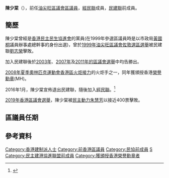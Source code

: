 '''陳少棠'''（{{lang-en|Chan Siu Tong}}）{{MH|nocat}}，前任[[油尖旺區議會|油尖旺區議會]][[區議員|區議員]]，[[經民聯|經民聯]]成員，[[民建聯|民建聯]]前成員。

== 簡歷 ==
陳少棠曾經是[[香港民主民生協進會|香港民主民生協進會]]的黨員(在1999年參選區議員時是以市政局[[黃國桐|黃國桐]]議員辦事處總幹事的身份出選)，曾於[[1999年油尖旺區議會佐敦選區選舉|1999年油尖旺區議會佐敦選區選舉]]被民建聯[[劉志榮|劉志榮]]擊敗。

加入民建聯後於[[2003年香港區議會選舉|2003年]]、[[2007年香港區議會選舉|2007年]]及[[2011年香港區議會選舉|2011年的區議會選舉]]中均告勝出。

[[2008年夏季奧林匹克運動會香港區火炬接力|2008年夏季奧林匹克運動會香港區火炬接力]]的火炬手之一，同年獲頒授香港[[榮譽勳章_(香港)|榮譽勳章]](MH)。

2016年1月，陳少棠宣佈退出民建聯，隨後加入[[香港經濟民生聯盟|經民聯]]。<ref>{{Cite web |url=http://hk.on.cc/hk/bkn/cnt/news/20170606/bkn-20170606223117504-0606_00822_001.html |title=政Whats噏：油尖旺區會內訌　建制派鬼打鬼 |accessdate=2019-11-30 |archive-date=2018-09-21 |archive-url=https://web.archive.org/web/20180921074501/http://hk.on.cc/hk/bkn/cnt/news/20170606/bkn-20170606223117504-0606_00822_001.html |dead-url=no }}</ref>

[[2019年香港區議會選舉|2019年香港區議會選舉]]，陳少棠被[[民主動力|民主動力]][[朱慧芳|朱慧芳]]以接近400票擊敗。

==區議員任期==
{{start box}}
{{s-before|首任'''，'''渡船角選區'''改稱尖沙咀北選區，<br />'''[[葉國忠|葉國忠]]'''放棄連任}}
{{s-title|[[油尖旺區議會|油尖旺區議員（尖沙咀北）]]|2004年—2007年}}
{{s-after|末任'''，尖沙咀北選區<br />'''改稱佐敦西選區''}}
{{s-before|首任}}
{{s-title|[[油尖旺區議會|油尖旺區議員（佐敦西）]]|2008年—2019年}}
{{s-after|[[朱慧芳|朱慧芳]]}}
{{end}}

==參考資料==
{{reflist}}

[[Category:香港建制派人士|Category:香港建制派人士]]
[[Category:前香港區議員|Category:前香港區議員]]
[[Category:民協前成員|Category:民協前成員]]
[[Category:陳姓|S]]
[[Category:民主建港協進聯盟前成員|Category:民主建港協進聯盟前成員]]
[[Category:獲頒授香港榮譽勳章者|Category:獲頒授香港榮譽勳章者]]